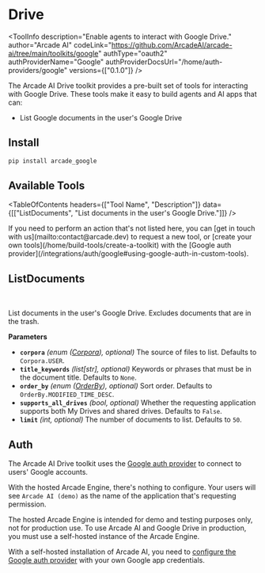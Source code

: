 # Drive


<ToolInfo
  description="Enable agents to interact with Google Drive."
  author="Arcade AI"
  codeLink="https://github.com/ArcadeAI/arcade-ai/tree/main/toolkits/google"
  authType="oauth2"
  authProviderName="Google"
  authProviderDocsUrl="/home/auth-providers/google"
  versions={["0.1.0"]}
/>

<Badges repo="arcadeai/arcade_google" />

The Arcade AI Drive toolkit provides a pre-built set of tools for interacting with Google Drive. These tools make it easy to build agents and AI apps that can:

- List Google documents in the user's Google Drive

## Install

```bash
pip install arcade_google
```

## Available Tools

<TableOfContents
  headers={["Tool Name", "Description"]}
  data={[["ListDocuments", "List documents in the user's Google Drive."]]}
/>

<Tip>
  If you need to perform an action that's not listed here, you can [get in touch
  with us](mailto:contact@arcade.dev) to request a new tool, or [create your
  own tools](/home/build-tools/create-a-toolkit) with the [Google auth
  provider](/integrations/auth/google#using-google-auth-in-custom-tools).
</Tip>

## ListDocuments

<br />
<TabbedCodeBlock
  tabs={[
    {
      label: "Call the Tool with User Authorization",
      content: {
        Python: [
          "/examples/integrations/toolkits/google/drive/list_documents_example_call_tool.py",
        ],
        JavaScript: ["Coming Soon"],
      },
    },
    {
      label: "Execute the Tool with OpenAI",
      content: {
        Python: [
          "/examples/integrations/toolkits/google/drive/list_documents_example_llm_oai.py",
        ],
        JavaScript: ["Coming Soon"],
      },
    },
  ]}
/>

List documents in the user's Google Drive. Excludes documents that are in the trash.

**Parameters**

- **`corpora`** _(enum ([Corpora](/toolkits/productivity/google/reference#corpora)), optional)_ The source of files to list. Defaults to `Corpora.USER`.
- **`title_keywords`** _(list[str], optional)_ Keywords or phrases that must be in the document title. Defaults to `None`.
- **`order_by`** _(enum ([OrderBy](/toolkits/productivity/google/reference#orderby)), optional)_ Sort order. Defaults to `OrderBy.MODIFIED_TIME_DESC`.
- **`supports_all_drives`** _(bool, optional)_ Whether the requesting application supports both My Drives and shared drives. Defaults to `False`.
- **`limit`** _(int, optional)_ The number of documents to list. Defaults to `50`.

## Auth

The Arcade AI Drive toolkit uses the [Google auth provider](/integrations/auth/google) to connect to users' Google accounts.

With the hosted Arcade Engine, there's nothing to configure. Your users will see `Arcade AI (demo)` as the name of the application that's requesting permission.

<Warning type="warning" emoji="⚠️">
  The hosted Arcade Engine is intended for demo and testing purposes only, not
  for production use. To use Arcade AI and Google Drive in production, you must
  use a self-hosted instance of the Arcade Engine.
</Warning>

With a self-hosted installation of Arcade AI, you need to [configure the Google auth provider](/integrations/auth/google#configuring-google-auth) with your own Google app credentials.
